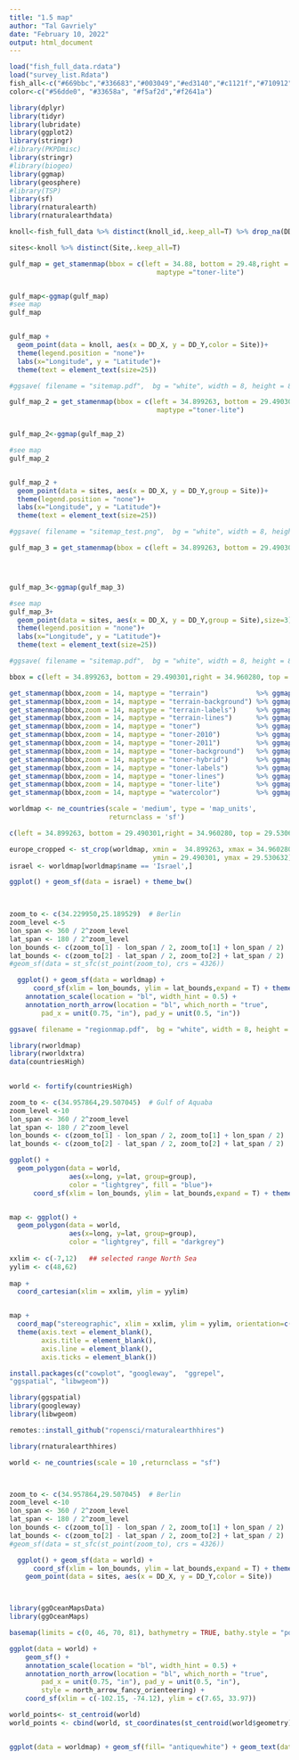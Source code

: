 ```yaml
---
title: "1.5 map"
author: "Tal Gavriely"
date: "February 10, 2022"
output: html_document
---
```


```r
load("fish_full_data.rdata")
load("survey_list.Rdata")
fish_all<-c("#669bbc","#336683","#003049","#ed3140","#c1121f","#710912")
color<-c("#56dde0", "#33658a", "#f5af2d","#f2641a")
```

```r
library(dplyr)
library(tidyr)
library(lubridate)
library(ggplot2)
library(stringr)
#library(PKPDmisc)
library(stringr)
#library(biogeo)
library(ggmap)
library(geosphere)
#library(TSP)
library(sf)
library(rnaturalearth)
library(rnaturalearthdata)

```

```r
knoll<-fish_full_data %>% distinct(knoll_id,.keep_all=T) %>% drop_na(DD_X)

sites<-knoll %>% distinct(Site,.keep_all=T)
```

```r
gulf_map = get_stamenmap(bbox = c(left = 34.88, bottom = 29.48,right = 35.01, top = 29.56),zoom =12,
                                     maptype ="toner-lite")


gulf_map<-ggmap(gulf_map) 
#see map
gulf_map


gulf_map +
  geom_point(data = knoll, aes(x = DD_X, y = DD_Y,color = Site))+
  theme(legend.position = "none")+
  labs(x="Longitude", y = "Latitude")+
  theme(text = element_text(size=25))

#ggsave( filename = "sitemap.pdf",  bg = "white", width = 8, height = 8)
```

```r
gulf_map_2 = get_stamenmap(bbox = c(left = 34.899263, bottom = 29.490301,right = 34.960280, top = 29.530632),zoom = 14,
                                     maptype ="toner-lite")


gulf_map_2<-ggmap(gulf_map_2) 

#see map
gulf_map_2


gulf_map_2 +
  geom_point(data = sites, aes(x = DD_X, y = DD_Y,group = Site))+
  theme(legend.position = "none")+
  labs(x="Longitude", y = "Latitude")+
  theme(text = element_text(size=25))

#ggsave( filename = "sitemap_test.png",  bg = "white", width = 8, height = 8)
```

```r

gulf_map_3 = get_stamenmap(bbox = c(left = 34.899263, bottom = 29.490301,right = 34.960280, top = 29.530632),zoom = 14, scale = 100, color = "bw", maptype ="toner-lite")




gulf_map_3<-ggmap(gulf_map_3) 

#see map
gulf_map_3+
  geom_point(data = sites, aes(x = DD_X, y = DD_Y,group = Site),size=3)+
  theme(legend.position = "none")+
  labs(x="Longitude", y = "Latitude")+
  theme(text = element_text(size=25))

#ggsave( filename = "sitemap.pdf",  bg = "white", width = 8, height = 8)

```








```r


bbox = c(left = 34.899263, bottom = 29.490301,right = 34.960280, top = 29.530632)

get_stamenmap(bbox,zoom = 14, maptype = "terrain")            %>% ggmap()
get_stamenmap(bbox,zoom = 14, maptype = "terrain-background") %>% ggmap()
get_stamenmap(bbox,zoom = 14, maptype = "terrain-labels")     %>% ggmap()
get_stamenmap(bbox,zoom = 14, maptype = "terrain-lines")      %>% ggmap()
get_stamenmap(bbox,zoom = 14, maptype = "toner")              %>% ggmap()
get_stamenmap(bbox,zoom = 14, maptype = "toner-2010")         %>% ggmap()
get_stamenmap(bbox,zoom = 14, maptype = "toner-2011")         %>% ggmap()
get_stamenmap(bbox,zoom = 14, maptype = "toner-background")   %>% ggmap()
get_stamenmap(bbox,zoom = 14, maptype = "toner-hybrid")       %>% ggmap()
get_stamenmap(bbox,zoom = 14, maptype = "toner-labels")       %>% ggmap()
get_stamenmap(bbox,zoom = 14, maptype = "toner-lines")        %>% ggmap()
get_stamenmap(bbox,zoom = 14, maptype = "toner-lite")         %>% ggmap()
get_stamenmap(bbox,zoom = 14, maptype = "watercolor")         %>% ggmap()
```

```r
worldmap <- ne_countries(scale = 'medium', type = 'map_units',
                         returnclass = 'sf')

c(left = 34.899263, bottom = 29.490301,right = 34.960280, top = 29.530632)

europe_cropped <- st_crop(worldmap, xmin =  34.899263, xmax = 34.960280,
                                    ymin = 29.490301, ymax = 29.530632)
israel <- worldmap[worldmap$name == 'Israel',]

ggplot() + geom_sf(data = israel) + theme_bw()

 

zoom_to <- c(34.229950,25.189529)  # Berlin
zoom_level <-5
lon_span <- 360 / 2^zoom_level
lat_span <- 180 / 2^zoom_level
lon_bounds <- c(zoom_to[1] - lon_span / 2, zoom_to[1] + lon_span / 2)
lat_bounds <- c(zoom_to[2] - lat_span / 2, zoom_to[2] + lat_span / 2)
#geom_sf(data = st_sfc(st_point(zoom_to), crs = 4326)) 

  ggplot() + geom_sf(data = worldmap) +
      coord_sf(xlim = lon_bounds, ylim = lat_bounds,expand = T) + theme_classic()+
    annotation_scale(location = "bl", width_hint = 0.5) +
    annotation_north_arrow(location = "bl", which_north = "true", 
        pad_x = unit(0.75, "in"), pad_y = unit(0.5, "in"))

ggsave( filename = "regionmap.pdf",  bg = "white", width = 8, height = 8)
```

```r

library(rworldmap)
library(rworldxtra)
data(countriesHigh)
 

world <- fortify(countriesHigh)

zoom_to <- c(34.957864,29.507045)  # Gulf of Aquaba
zoom_level <-10
lon_span <- 360 / 2^zoom_level
lat_span <- 180 / 2^zoom_level
lon_bounds <- c(zoom_to[1] - lon_span / 2, zoom_to[1] + lon_span / 2)
lat_bounds <- c(zoom_to[2] - lat_span / 2, zoom_to[2] + lat_span / 2)

ggplot() +
  geom_polygon(data = world,
               aes(x=long, y=lat, group=group),
               color = "lightgrey", fill = "blue")+
      coord_sf(xlim = lon_bounds, ylim = lat_bounds,expand = T) + theme_classic()


map <- ggplot() +
  geom_polygon(data = world,
               aes(x=long, y=lat, group=group),
               color = "lightgrey", fill = "darkgrey")
 
xxlim <- c(-7,12)   ## selected range North Sea
yylim <- c(48,62)
 
map +
  coord_cartesian(xlim = xxlim, ylim = yylim)


map +
  coord_map("stereographic", xlim = xxlim, ylim = yylim, orientation=c(55, 10, 0)) +
  theme(axis.text = element_blank(),
        axis.title = element_blank(),
        axis.line = element_blank(),
        axis.ticks = element_blank())
```

```r
install.packages(c("cowplot", "googleway",  "ggrepel", 
"ggspatial", "libwgeom"))

library(ggspatial)
library(googleway)
library(libwgeom)

remotes::install_github("ropensci/rnaturalearthhires")

library(rnaturalearthhires)

world <- ne_countries(scale = 10 ,returnclass = "sf")



zoom_to <- c(34.957864,29.507045)  # Berlin
zoom_level <-10
lon_span <- 360 / 2^zoom_level
lat_span <- 180 / 2^zoom_level
lon_bounds <- c(zoom_to[1] - lon_span / 2, zoom_to[1] + lon_span / 2)
lat_bounds <- c(zoom_to[2] - lat_span / 2, zoom_to[2] + lat_span / 2)
#geom_sf(data = st_sfc(st_point(zoom_to), crs = 4326)) 

  ggplot() + geom_sf(data = world) +
      coord_sf(xlim = lon_bounds, ylim = lat_bounds,expand = T) + theme_classic()+
    geom_point(data = sites, aes(x = DD_X, y = DD_Y,color = Site))




```

```r

library(ggOceanMapsData)
library(ggOceanMaps)

basemap(limits = c(0, 46, 70, 81), bathymetry = TRUE, bathy.style = "poly_greys")
```

```r
ggplot(data = world) +
    geom_sf() +
    annotation_scale(location = "bl", width_hint = 0.5) +
    annotation_north_arrow(location = "bl", which_north = "true", 
        pad_x = unit(0.75, "in"), pad_y = unit(0.5, "in"),
        style = north_arrow_fancy_orienteering) +
    coord_sf(xlim = c(-102.15, -74.12), ylim = c(7.65, 33.97))

world_points<- st_centroid(world)
world_points <- cbind(world, st_coordinates(st_centroid(world$geometry)))


ggplot(data = worldmap) + geom_sf(fill= "antiquewhite") + geom_text(data= world_points,aes(x=X, y=Y, label=name), color = 'darkblue', fontface = 'bold', check_overlap = FALSE) + annotate(geom = 'text', x = -90, y = 26, label = 'Gulf of Mexico', fontface = 'italic', color = 'grey22', size = 6) + annotation_scale(location = 'bl', width_hint = 0.5) + annotation_north_arrow(location = 'bl', which_north = 'true', pad_x = unit(0.75, 'in'), pad_y = unit(0.5, 'in'), style = north_arrow_fancy_orienteering) + coord_sf(xlim = c(-102.15, -74.12), ylim = c(7.65, 33.97), expand = FALSE) + xlab('Longitude') + ylab('Latitude') + ggtitle('Map of the Gulf of Mexico and the Caribbean Sea') + theme(panel.grid.major = element_line(color = gray(.5), linetype = 'dashed', size = 0.5), panel.background = element_rect(fill = 'aliceblue'))
```
